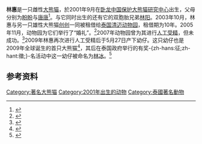 {{Infobox Panda
|name          = 林惠
|image         = 
|width         = 200px
|caption       = 
|other names   =
|number        = 539<ref>{{cite web|url=http://pandanews.org/the-pandas/539_lin-hui|title=Lin Hui|publisher=Panda News|access-date=2011-01-13|archive-url=https://web.archive.org/web/20130414041424/http://pandanews.org/the-pandas/539_lin-hui|archive-date=2013-04-14|dead-url=yes}}</ref>
|sex           = 雌性
|date of birth = {{birth date and age|2001|9|28|df=yes}}<br>{{CHN}}[[四川省|四川省]][[汶川縣|汶川縣]][[四川卧龙国家级自然保护区|四川卧龙国家级自然保护区]]
|date of death = 

|place   = {{flagicon|CHNML}}[[四川卧龙国家级自然保护区|卧龙中国保护大熊猫研究中心]]
|period  = 2001年－2003年
|place2  = {{flagicon|Thailand}}[[清迈动物园|清迈动物园]]
|period2 = 2003年－
|place3  = 
|period3 = 
|place4  = 
|period4 = 
|place5  = 
|period5 = 

|spouse   = [[创创|创创]]
|parents  = [[盼盼_(大熊猫)|盼盼]]、[[唐唐|唐唐]]
|children = [[林冰|林冰]]
|siblings = [[晔晔|晔晔]]、[[古古|古古]]、[[林阳|林阳]]
}}

'''林惠'''是一只雌性[[大熊猫|大熊猫]]，於2001年9月在[[四川卧龙国家级自然保护区|卧龙中国保护大熊猫研究中心]]出生，父母分别为[[盼盼_(大熊猫)|盼盼]]与[[唐唐|唐唐]]<ref>{{cite web|url=http://www.macaupanda.org.mo/s/family/detail.aspx?id=596178e9-8401-40d0-a868-7a10bc87ab0f|title=大熊猫族谱|publisher=澳门熊猫网}}</ref>。与它同时出生的还有它的双胞胎兄弟[[林阳|林阳]]。2003年10月，林惠与另一只雄性大熊猫[[创创|创创]]一同被租借给[[泰国|泰国]][[清迈动物园|清迈动物园]]，租借期为10年。2005年11月，动物园为它们举行了“婚礼”。<ref>{{cite web|url=http://travel.cri.cn/52/2010/04/13/144s9815.htm|title=大熊猫“创创”和“林惠”在泰国清迈的生活|publisher=国际在线|date=2010-04-13}}{{dead link|date=2018年1月 |bot=InternetArchiveBot |fix-attempted=yes }}</ref>2007年动物园曾为其进行[[人工受精|人工受精]]，但未成功。<ref>{{cite web|url=http://news.xinhuanet.com/overseas/2009-05/27/content_11446430.htm|title=中国大熊猫“林惠”泰国产仔|publisher=新华网|date=2009-05-27}}</ref>2009年林惠再次进行人工受精后于5月27日产下幼仔。这只幼仔也是2009年全球诞生的首只大熊猫<ref>{{cite web|url=http://www.scly.gov.cn/article358408.html|title=卧龙大熊猫“林惠”在泰国产仔|publisher=四川省林业厅}}{{dead link|date=2018年3月 |bot=InternetArchiveBot |fix-attempted=yes }}</ref>，其后在泰国政府举行的有奖-{zh-hans:征;zh-hant:徵;}-名活动中这一幼仔被命名为[[林冰|林冰]]。<ref>{{cite web|url=http://www.cnr.cn/allnews/201001/t20100121_505925350.html|title="大明星"的"小烦恼"——再访旅泰熊猫宝宝"林冰"|publisher=中广网|date=2010-01-21|access-date=2011-01-13|archive-date=2014-01-16|archive-url=https://web.archive.org/web/20140116141141/http://www.cnr.cn/allnews/201001/t20100121_505925350.html|dead-url=no}}</ref>

== 参考资料 ==
{{reflist}}

{{熊貓外交}}
{{著名大熊貓}}
[[Category:著名大熊猫|Category:著名大熊猫]]
[[Category:2001年出生的动物|Category:2001年出生的动物]]
[[Category:泰國著名動物|Category:泰國著名動物]]